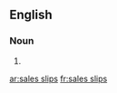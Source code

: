 ==English==

===Noun===
{{head|en|plural|head=[[sales]] [[slip]]s}}

# {{plural of|sales slip|lang=en}}

[[ar:sales slips]]
[[fr:sales slips]]